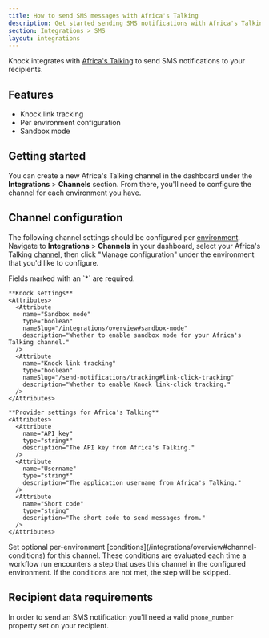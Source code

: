 ```yaml
---
title: How to send SMS messages with Africa's Talking
description: Get started sending SMS notifications with Africa's Talking and Knock.
section: Integrations > SMS
layout: integrations
---
```


Knock integrates with <a href="https://africastalking.com/" target="_blank">Africa's Talking</a> to send SMS notifications to your recipients.

## Features

- Knock link tracking
- Per environment configuration
- Sandbox mode

## Getting started

You can create a new Africa's Talking channel in the dashboard under the **Integrations** > **Channels** section. From there, you'll need to configure the channel for each environment you have.

## Channel configuration

The following channel settings should be configured per [environment](/concepts/environments). Navigate to **Integrations** > **Channels** in your dashboard, select your Africa's Talking [channel](/concepts/channels), then click "Manage configuration" under the environment that you'd like to configure.

<AccordionGroup>
  <Accordion title="Settings">
    Fields marked with an `*` are required.
    
    **Knock settings**
    <Attributes>
      <Attribute
        name="Sandbox mode"
        type="boolean"
        nameSlug="/integrations/overview#sandbox-mode"
        description="Whether to enable sandbox mode for your Africa's Talking channel."
      />
      <Attribute
        name="Knock link tracking"
        type="boolean"
        nameSlug="/send-notifications/tracking#link-click-tracking"
        description="Whether to enable Knock link-click tracking."
      />
    </Attributes>

    **Provider settings for Africa's Talking**
    <Attributes>
      <Attribute
        name="API key"
        type="string*"
        description="The API key from Africa's Talking."
      />
      <Attribute
        name="Username"
        type="string*"
        description="The application username from Africa's Talking."
      />
      <Attribute
        name="Short code"
        type="string"
        description="The short code to send messages from."
      />
    </Attributes>

  </Accordion>
  <Accordion title="Conditions">
    Set optional per-environment [conditions](/integrations/overview#channel-conditions) for this channel. These conditions are evaluated each time a workflow run encounters a step that uses this channel in the configured environment. If the conditions are not met, the step will be skipped.
  </Accordion>
</AccordionGroup>

## Recipient data requirements

In order to send an SMS notification you'll need a valid `phone_number` property set on your recipient.

